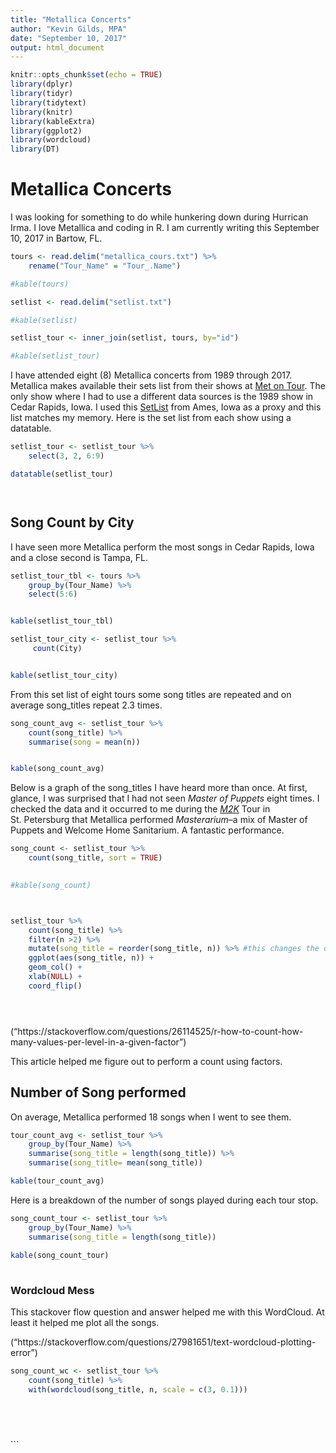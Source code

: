 ```yaml
---
title: "Metallica Concerts"
author: "Kevin Gilds, MPA"
date: "September 10, 2017"
output: html_document
---
```


```r
knitr::opts_chunk$set(echo = TRUE)
library(dplyr)
library(tidyr)
library(tidytext)
library(knitr)
library(kableExtra)
library(ggplot2)
library(wordcloud)
library(DT)

```

# Metallica Concerts

I was looking for something to do while hunkering down during Hurrican Irma. I love Metallica and coding in R. I am currently writing this September 10, 2017 in Bartow, FL. 


```r
tours <- read.delim("metallica_cours.txt") %>%
	rename("Tour_Name" = "Tour_.Name")

#kable(tours)
```

```r
setlist <- read.delim("setlist.txt")

#kable(setlist)
```


```r
setlist_tour <- inner_join(setlist, tours, by="id")

#kable(setlist_tour)
```



I have attended eight (8) Metallica concerts from 1989 through 2017. Metallica makes available their sets list from their shows at [Met on Tour]("https://www.metallica.com/tour/past"). The only show where I had to use a different data sources is the 1989 show in Cedar Rapids, Iowa. I used this 
[SetList]("https://www.setlist.fm/setlist/metallica/1989/hilton-coliseum-ames-ia-33d6d411.html") from Ames, Iowa as a proxy and this list matches my memory. Here is the set list from each show using a datatable. 
```r
setlist_tour <- setlist_tour %>%
	select(3, 2, 6:9) 

datatable(setlist_tour)




```

## Song Count by City

I have seen more Metallica perform the most songs in Cedar Rapids, Iowa and a close second is Tampa, FL. 


```r

setlist_tour_tbl <- tours %>%
	group_by(Tour_Name) %>%
	select(5:6)


kable(setlist_tour_tbl)

```


```r

setlist_tour_city <- setlist_tour %>%
     count(City)


kable(setlist_tour_city)

```





From this set list of eight tours some song titles are repeated and on average song_titles repeat 2.3 times.

```r
song_count_avg <- setlist_tour %>%
	count(song_title) %>%
	summarise(song = mean(n))


kable(song_count_avg)

```

Below is a graph of the song_titles I have heard more than once. At first, glance, I was surprised that I had not seen *Master of Puppets* eight times. I checked the data and it occurred to me during the [*M2K*]("https://www.metallica.com/tour/10360") Tour in St. Petersburg that Metallica performed *Masterarium*--a mix of Master of Puppets and Welcome Home Sanitarium. A fantastic performance. 



```r
song_count <- setlist_tour %>%
	count(song_title, sort = TRUE)
	

#kable(song_count)



setlist_tour %>%
	count(song_title) %>%
	filter(n >2) %>%
	mutate(song_title = reorder(song_title, n)) %>% #this changes the order of the graph
	ggplot(aes(song_title, n)) +
	geom_col() +
	xlab(NULL) +
	coord_flip()




```



```r

```



("https://stackoverflow.com/questions/26114525/r-how-to-count-how-many-values-per-level-in-a-given-factor")

This article helped me figure out to perform a count using factors. 

## Number of Song performed

On average, Metallica performed 18 songs when I went to see them. 

```r
tour_count_avg <- setlist_tour %>%
	group_by(Tour_Name) %>%
	summarise(song_title = length(song_title)) %>%
	summarise(song_title= mean(song_title))

kable(tour_count_avg)

```

Here is a breakdown of the number of songs played during each tour stop. 

```r

song_count_tour <- setlist_tour %>%
	group_by(Tour_Name) %>%
	summarise(song_title = length(song_title))
	
kable(song_count_tour)
	


```


### Wordcloud Mess

This stackover flow question and answer helped me with this WordCloud. At least it helped me plot all the songs. 

("https://stackoverflow.com/questions/27981651/text-wordcloud-plotting-error")


```r

song_count_wc <- setlist_tour %>%
	count(song_title) %>%
	with(wordcloud(song_title, n, scale = c(3, 0.1)))
	





```
```




